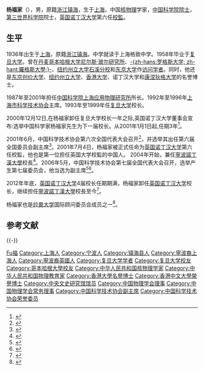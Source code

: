 {{Infobox_Person
|name        = 杨福家
|image       = 
|box_width   = 
|occupation  = 
|period      = 
|birth_name  =
|other_names =
|Sex         = 男
|birth_date  = {{Birth year and age|1936|6}}
|birth_place = {{ROC|上海市}}
|death_date  = 
|death_place = 
|nationality = {{PRC}}
|residence   =
|party       =
|religion    =
|spouse      = 
|relatives   = 兄：[[杨福愉|杨福愉]]（生物化学家）<ref>{{Cite web|title=甬籍院士再增两位 总数达120位|url=http://www.ningbo.gov.cn/art/2021/11/19/art_1229099769_59040220.html|access-date=2021-11-23|work=www.ningbo.gov.cn|archive-date=2021-11-23|archive-url=https://web.archive.org/web/20211123115311/http://www.ningbo.gov.cn/art/2021/11/19/art_1229099769_59040220.html|dead-url=no}}</ref>
|education   = 
|past        = 
{{Infobox_People_CAS
|学部 = 数学物理学部
|专业 = 核物理
|当选年 = 1991年
}}
|work        =
|awards      =
}}

'''杨福家'''（{{bd|1936年|6月|catIdx=Y杨}}），男，原籍[[浙江|浙江]][[镇海县|镇海]]，生于[[上海|上海]]，中国[[核物理|核物理]]学家，[[中国科学院院士|中国科学院院士]]，[[第三世界科学院|第三世界科学院]]院士，[[英国|英国]][[诺丁汉大学|诺丁汉大学]]第六任[[校監|校監]]。

== 生平 ==
1936年出生于[[上海|上海]]，原籍[[浙江|浙江]][[镇海县|镇海]]。中学就读于上海格致中学。1958年毕业于[[复旦大学|复旦大学]]。曾在[[丹麦|丹麦]][[哥本哈根大学|哥本哈根大学]][[尼尔斯·玻尔研究所|尼尔斯·玻尔研究所]]、[[拉特格斯大学|-{zh-hans:罗格斯大学; zh-hant:羅格斯大學;}-]]、[[纽约州立大学石溪分校|纽约州立大学石溪分校]]和[[东京大学|东京大学]]作[[访问学者|访问学者]]。同时，他还是[[东京|东京]][[创价大学|创价大学]]、[[纽约州立大学|纽约州立大学]]、[[香港大学|香港大学]]、诺丁汉大学和[[康涅狄格大学|康涅狄格大学]]的名誉博士。

1987年至2001年担任[[中国科学院上海应用物理研究所|中国科学院上海应用物理研究所]]所长。1992年至1996年[[上海市科学技术协会|上海市科学技术协会]]主席。1993年至1999年任[[复旦大学|复旦大学]]校长。

2000年12月12日,在杨福家卸任复旦大学校长一年之际,英国诺丁汉大学董事会宣布:选举中国科学家杨福家先生为下一届校长。从2001年1月1日起,任期3年<ref>{{Cite web |url = http://elite.youth.cn/zt/201209/t20120907_2419652.htm |title = 中国青年报：做人第一，修业第二——专访英国诺丁汉大学前校长杨福家 |publisher = 中国青年报 |access-date = 2018-07-12 |archive-date = 2018-07-12 |archive-url = https://web.archive.org/web/20180712154706/http://elite.youth.cn/zt/201209/t20120907_2419652.htm |dead-url = no }}</ref>。

2001年6月，中国科学技术协会第六次全国代表大会召开<ref>{{Cite book|title=企业科协工作手册|last=本书编委会编|publisher=北京：[[科学普及出版社|科学普及出版社]]|year=2008.10|isbn=978-7-110-06976-9|pages=2-3}}</ref>，并选举其出任第六届全国委员会副主席<ref>{{Cite book|title=中国科学技术协会年鉴 2003|publisher=北京：[[中国科学技术出版社|中国科学技术出版社]]|year=2003.12|isbn=7-5046-3485-9|pages=23, 123}}</ref>。2001年7月4日，杨福家被正式任命为[[英国诺丁汉大学|英国诺丁汉大学]]第六任校監，他也是第一位担任英国大学校監的中国人。
2004年开始，兼任[[寧波諾丁漢大學|寧波諾丁漢大學]]校長<ref>{{Cite web |url = http://cpc.people.com.cn/n/2015/1023/c83084-27732294.html |title = 中国教育打败了英国教育吗——对话宁波诺丁汉大学校长杨福家 |publisher = 解放日报 |access-date = 2018-07-12 |archive-date = 2018-07-12 |archive-url = https://web.archive.org/web/20180712153346/http://cpc.people.com.cn/n/2015/1023/c83084-27732294.html |dead-url = no }}</ref>。2006年5月，中国科学技术协会第七届全国代表大会召开，选举产生第七届委员会，他当选为副主席<ref>{{Cite web|title=中国科协选出新一届领导机构 韩启德当选主席|url=http://tech.sina.com.cn/d/2006-05-26/0907957611.shtml|access-date=2021-06-01|work=新浪网|archive-date=2006-06-26|archive-url=https://web.archive.org/web/20060626125443/http://tech.sina.com.cn/d/2006-05-26/0907957611.shtml|dead-url=no}}</ref><ref>{{Cite web|title=中国科协第七届全国代表大会|url=http://scitech.people.com.cn/GB/25509/56813/63493/index.html|access-date=2021-06-01|work=人民网|archive-date=2019-08-06|archive-url=https://web.archive.org/web/20190806055230/http://scitech.people.com.cn/GB/25509/56813/63493/index.html|dead-url=no}}</ref>。

2012年年底，[[英国诺丁汉大学|英国诺丁汉大学]]4届校长任期期满，杨福家卸任[[英国诺丁汉大学|英国诺丁汉大学]]校长，继续担任[[寧波諾丁漢大學|寧波諾丁漢大學]]校長至今<ref>{{Cite web |url = https://www.nottingham.edu.cn/cn/news/2013/yang-fujia-interview.aspx |title = 杨福家　出发,是为了回归 |author = 杨晓钗 |publisher = 中华儿女报刊社 |access-date = 2018-07-12 |archive-date = 2019-06-11 |archive-url = https://web.archive.org/web/20190611044823/https://www.nottingham.edu.cn/cn/news/2013/yang-fujia-interview.aspx |dead-url = no }}</ref>。

杨福家也是[[拉曼大学|拉曼大学]]国际顾问委员会成员之一<ref name="拉曼大学国际顾问委员会">{{cite web|title=UTAR International Advisory Council|url=https://utar.edu.my/International-Advisory-Council.php|website=Universiti Tunku Abdul Rahamn (UTAR)|date=5 January 2022|access-date=2022-01-05|archive-date=2022-01-05|archive-url=https://web.archive.org/web/20220105073007/https://utar.edu.my/International-Advisory-Council.php|dead-url=no}}</ref>。

== 参考文献 ==
{{Reflist}}

{{-}}
{{start box}}
{{s-edu}}
{{succession box|[[华中一|华中一]]|[[王生洪|王生洪]]|[[复旦大学|复旦大学]]校长|1993年11月 - 1998年12月}}
{{succession box|迪尔英勋爵|安伟杰<br />（[[葛兰素史克|葛兰素史克]]CEO）|[[诺丁汉大学|诺丁汉大学]][[校監|校監]]|2001年7月4日 - 2013年1月1日}}
{{end box}}

{{中央文史研究馆馆员}}
{{中国科学院数学物理学部院士}}
{{Navboxes 
| title  = 杨福家在[[中国物理学会|中国物理学会]]的职务
| list1  =
{{中国物理学会第四届理事会}}
{{中国物理学会第五届理事会}}
{{中国物理学会第六届理事会}}
{{中国物理学会第七届理事会}}
}}
{{Navboxes 
| title  = 杨福家在[[中国科学技术协会|中国科学技术协会]]的职务
| list1  =
{{中国科学技术协会第六届全国委员会}}
{{中国科学技术协会第七届全国委员会}}
{{中国科学技术协会第八届全国委员会}}
}}

{{Authority control}}
{{DEFAULTSORT:Yang杨}}
[[Category:杨姓|Fu福]]
[[Category:上海人|Category:上海人]]
[[Category:宁波人|Category:宁波人]]
[[Category:镇海县人|Category:镇海县人]]
[[Category:寧波裔上海人|Category:寧波裔上海人]]
[[Category:寧波裔英國人|Category:寧波裔英國人]]
[[Category:复旦大学学者|Category:复旦大学学者]]
[[Category:复旦大学校友|Category:复旦大学校友]]
[[Category:哥本哈根大學校友|Category:哥本哈根大學校友]]
[[Category:中华人民共和国核物理学家|Category:中华人民共和国核物理学家]]
[[Category:中华人民共和国物理教育家|Category:中华人民共和国物理教育家]]
[[Category:香港大學名譽博士|Category:香港大學名譽博士]]
[[Category:香港中文大學榮譽博士|Category:香港中文大學榮譽博士]]
[[Category:中央文史研究馆馆员|Category:中央文史研究馆馆员]]
[[Category:中国物理学会理事|Category:中国物理学会理事]]
[[Category:中国物理学会常务理事|Category:中国物理学会常务理事]]
[[Category:中国科学技术协会副主席|Category:中国科学技术协会副主席]]
[[Category:中国科学技术协会荣誉委员|Category:中国科学技术协会荣誉委员]]